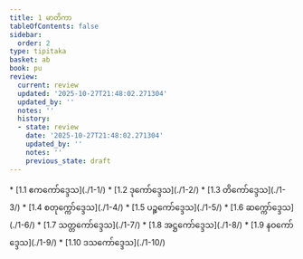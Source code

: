 ```yaml
---
title: 1 မာတိကာ
tableOfContents: false
sidebar:
  order: 2
type: tipitaka
basket: ab
book: pu
review:
  current: review
  updated: '2025-10-27T21:48:02.271304'
  updated_by: ''
  notes: ''
  history:
  - state: review
    date: '2025-10-27T21:48:02.271304'
    updated_by: ''
    notes: ''
    previous_state: draft
---
```



<ReviewStatus review={frontmatter.review} showDetails={true} />

<HypothesisAnnotation frontmatter={frontmatter} />

<DynamicBreadcrumb />



<TableOfContents book="pu" section="1">
* [1.1 ဧကကော်ဒ္ဒေသ](./1-1/)
* [1.2 ဒုကော်ဒ္ဒေသ](./1-2/)
* [1.3 တိကော်ဒ္ဒေသ](./1-3/)
* [1.4 စတုက္ကော်ဒ္ဒေသ](./1-4/)
* [1.5 ပဉ္စကော်ဒ္ဒေသ](./1-5/)
* [1.6 ဆက္ကော်ဒ္ဒေသ](./1-6/)
* [1.7 သတ္တကော်ဒ္ဒေသ](./1-7/)
* [1.8 အဋ္ဌကော်ဒ္ဒေသ](./1-8/)
* [1.9 နဝကော်ဒ္ဒေသ](./1-9/)
* [1.10 ဒသကော်ဒ္ဒေသ](./1-10/)
</TableOfContents>
